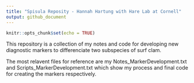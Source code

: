 ```yaml
---
title: "Spisula Reposity - Hannah Hartung with Hare Lab at Cornell"
output: github_document
---
```


```r
knitr::opts_chunk$set(echo = TRUE)
```

This repository is a collection of my notes and code for developing new diagnostic markers to differenciate two subspecies of surf clam.

The most relavent files for reference are my Notes_MarkerDevelopment.txt and Scripts_MarkerDevelopment.txt which show my process and final code for creating the markers respectively.
